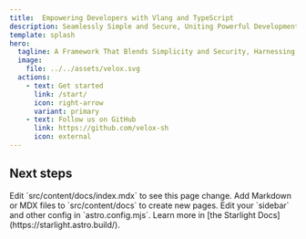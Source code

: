 ```yaml
---
title:  Empowering Developers with Vlang and TypeScript
description: Seamlessly Simple and Secure, Uniting Powerful Development Tools - Vlang, TypeScript, Bun, Vite, Qwik, and TailwindCSS.
template: splash
hero:
  tagline: A Framework That Blends Simplicity and Security, Harnessing the Power of Vlang, TypeScript, Bun, Vite, Qwik, and TailwindCSS for Effortless Full-Stack Development.
  image:
    file: ../../assets/velox.svg
  actions:
    - text: Get started
      link: /start/
      icon: right-arrow
      variant: primary
    - text: Follow us on GitHub
      link: https://github.com/velox-sh
      icon: external
---
```



## Next steps

<CardGrid stagger>
	<Card title="Update content" icon="pencil">
		Edit `src/content/docs/index.mdx` to see this page change.
	</Card>
	<Card title="Add new content" icon="add-document">
		Add Markdown or MDX files to `src/content/docs` to create new pages.
	</Card>
	<Card title="Configure your site" icon="setting">
		Edit your `sidebar` and other config in `astro.config.mjs`.
	</Card>
	<Card title="Read the docs" icon="open-book">
		Learn more in [the Starlight Docs](https://starlight.astro.build/).
	</Card>
</CardGrid>
